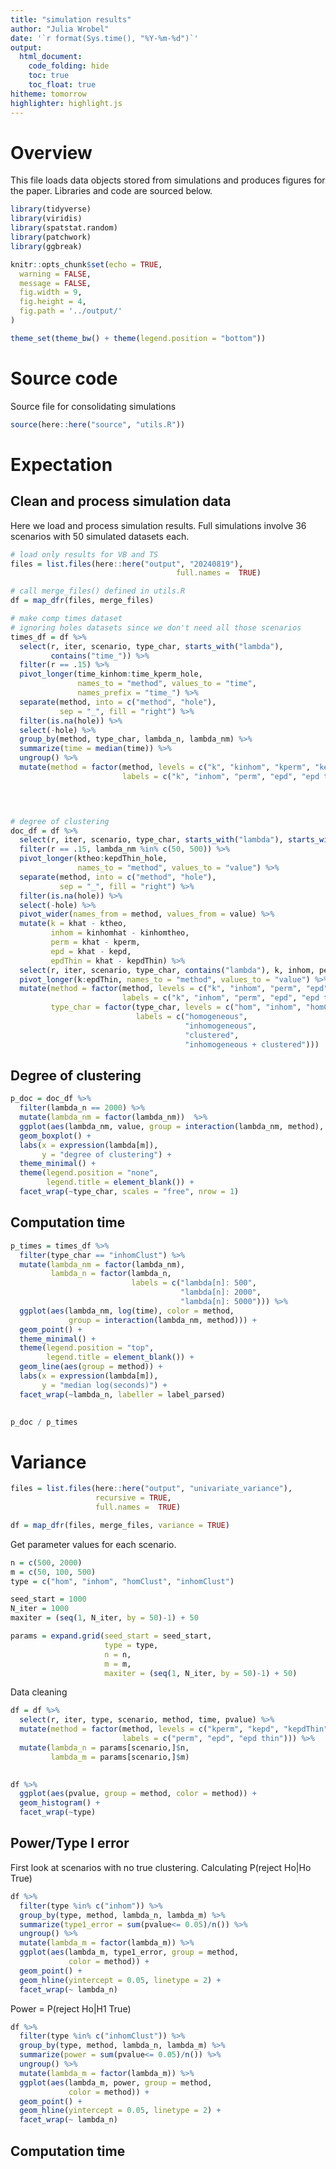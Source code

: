 ```yaml
---
title: "simulation results"
author: "Julia Wrobel"
date: '`r format(Sys.time(), "%Y-%m-%d")`'
output:
  html_document: 
    code_folding: hide
    toc: true
    toc_float: true
hitheme: tomorrow
highlighter: highlight.js
---
```


# Overview

This file loads data objects stored from simulations and produces figures for the paper. Libraries and code are sourced below. 

```r
library(tidyverse)
library(viridis)
library(spatstat.random)
library(patchwork)
library(ggbreak)

knitr::opts_chunk$set(echo = TRUE,
  warning = FALSE,
  message = FALSE,
  fig.width = 9,
  fig.height = 4,
  fig.path = '../output/'
)

theme_set(theme_bw() + theme(legend.position = "bottom"))
```

# Source code

Source file for consolidating simulations

```r
source(here::here("source", "utils.R"))
```


# Expectation

## Clean and process simulation data

Here we load and process simulation results. Full simulations involve 36 scenarios with 50 simulated datasets each.


```r
# load only results for VB and TS
files = list.files(here::here("output", "20240819"), 
									 full.names =  TRUE)

# call merge_files() defined in utils.R
df = map_dfr(files, merge_files)
```



```r
# make comp times dataset
# ignoring holes datasets since we don't need all those scenarios
times_df = df %>%
  select(r, iter, scenario, type_char, starts_with("lambda"),
         contains("time_")) %>%
  filter(r == .15) %>%
  pivot_longer(time_kinhom:time_kperm_hole, 
               names_to = "method", values_to = "time",
               names_prefix = "time_") %>%
  separate(method, into = c("method", "hole"), 
           sep = "_", fill = "right") %>%
  filter(is.na(hole)) %>%
  select(-hole) %>%
  group_by(method, type_char, lambda_n, lambda_nm) %>%
  summarize(time = median(time)) %>%
  ungroup() %>%
  mutate(method = factor(method, levels = c("k", "kinhom", "kperm", "kepd", "kepdThin"),
                         labels = c("k", "inhom", "perm", "epd", "epd thin")))
  



# degree of clustering
doc_df = df %>%
  select(r, iter, scenario, type_char, starts_with("lambda"), starts_with("k")) %>%
  filter(r == .15, lambda_nm %in% c(50, 500)) %>%
  pivot_longer(ktheo:kepdThin_hole, 
               names_to = "method", values_to = "value") %>%
  separate(method, into = c("method", "hole"), 
           sep = "_", fill = "right") %>%
  filter(is.na(hole)) %>%
  select(-hole) %>%
  pivot_wider(names_from = method, values_from = value) %>%
  mutate(k = khat - ktheo,
         inhom = kinhomhat - kinhomtheo,
         perm = khat - kperm,
         epd = khat - kepd,
         epdThin = khat - kepdThin) %>%
  select(r, iter, scenario, type_char, contains("lambda"), k, inhom, perm, epd, epdThin) %>%
  pivot_longer(k:epdThin, names_to = "method", values_to = "value") %>%
  mutate(method = factor(method, levels = c("k", "inhom", "perm", "epd", "epdThin"),
                         labels = c("k", "inhom", "perm", "epd", "epd thin")),
         type_char = factor(type_char, levels = c("hom", "inhom", "homClust", "inhomClust"),
                            labels = c("homogeneous",
                                       "inhomogeneous",
                                       "clustered",
                                       "inhomogeneous + clustered")))
```





## Degree of clustering


```r
p_doc = doc_df %>%
  filter(lambda_n == 2000) %>%
  mutate(lambda_nm = factor(lambda_nm))  %>%
  ggplot(aes(lambda_nm, value, group = interaction(lambda_nm, method), fill = method)) +
  geom_boxplot() +
  labs(x = expression(lambda[m]),
       y = "degree of clustering") +
  theme_minimal() +
  theme(legend.position = "none",
        legend.title = element_blank()) +
  facet_wrap(~type_char, scales = "free", nrow = 1)
```



## Computation time


```r
p_times = times_df %>%
  filter(type_char == "inhomClust") %>%
  mutate(lambda_nm = factor(lambda_nm),
         lambda_n = factor(lambda_n,
                           labels = c("lambda[n]: 500",
                                      "lambda[n]: 2000",
                                      "lambda[n]: 5000"))) %>%
  ggplot(aes(lambda_nm, log(time), color = method, 
             group = interaction(lambda_nm, method))) +
  geom_point() +
  theme_minimal() + 
  theme(legend.position = "top",
        legend.title = element_blank()) +
  geom_line(aes(group = method)) +
  labs(x = expression(lambda[m]),
       y = "median log(seconds)") +
  facet_wrap(~lambda_n, labeller = label_parsed)
  
```




```r
p_doc / p_times
```





# Variance

```r
files = list.files(here::here("output", "univariate_variance"),
                   recursive = TRUE,
                   full.names =  TRUE)

df = map_dfr(files, merge_files, variance = TRUE)
```


Get parameter values for each scenario.

```r
n = c(500, 2000)
m = c(50, 100, 500)
type = c("hom", "inhom", "homClust", "inhomClust")

seed_start = 1000
N_iter = 1000
maxiter = (seq(1, N_iter, by = 50)-1) + 50

params = expand.grid(seed_start = seed_start,
                     type = type,
                     n = n,
                     m = m,
                     maxiter = (seq(1, N_iter, by = 50)-1) + 50)
```



Data cleaning

```r
df = df %>%
  select(r, iter, type, scenario, method, time, pvalue) %>%
  mutate(method = factor(method, levels = c("kperm", "kepd", "kepdThin"),
                         labels = c("perm", "epd", "epd thin"))) %>%
  mutate(lambda_n = params[scenario,]$n,
         lambda_m = params[scenario,]$m)
  
```


```r
df %>%
  ggplot(aes(pvalue, group = method, color = method)) +
  geom_histogram() +
  facet_wrap(~type)
```



## Power/Type I error

First look at scenarios with no true clustering. Calculating P(reject Ho|Ho True)

```r
df %>%
  filter(type %in% c("inhom")) %>%
  group_by(type, method, lambda_n, lambda_m) %>%
  summarize(type1_error = sum(pvalue<= 0.05)/n()) %>%
  ungroup() %>%
  mutate(lambda_m = factor(lambda_m)) %>%
  ggplot(aes(lambda_m, type1_error, group = method,
             color = method)) +
  geom_point() +
  geom_hline(yintercept = 0.05, linetype = 2) +
  facet_wrap(~ lambda_n)

```



Power = P(reject Ho|H1 True)

```r
df %>%
  filter(type %in% c("inhomClust")) %>%
  group_by(type, method, lambda_n, lambda_m) %>%
  summarize(power = sum(pvalue<= 0.05)/n()) %>%
  ungroup() %>%
  mutate(lambda_m = factor(lambda_m)) %>%
  ggplot(aes(lambda_m, power, group = method,
             color = method)) +
  geom_point() +
  geom_hline(yintercept = 0.05, linetype = 2) +
  facet_wrap(~ lambda_n)
```


## Computation time

